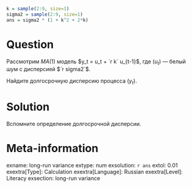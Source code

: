```r
k = sample(2:9, size=1)
sigma2 = sample(2:9, size=1)
ans = sigma2 * (1 + k^2 + 2*k)
```

Question
========

Рассмотрим $MA(1)$ модель $y_t = u_t + `r k` u_{t-1}$, 
где $(u_t)$ — белый шум с дисперсией $`r sigma2`$.

Найдите долгосрочную дисперсию процесса $(y_t)$.


Solution
========

Вспомните определение долгосрочной дисперсии.

Meta-information
================
exname: long-run variance
extype: num
exsolution: `r ans`
extol: 0.01
exextra[Type]: Calculation
exextra[Language]: Russian
exextra[Level]: Literacy
exsection: long-run variance
